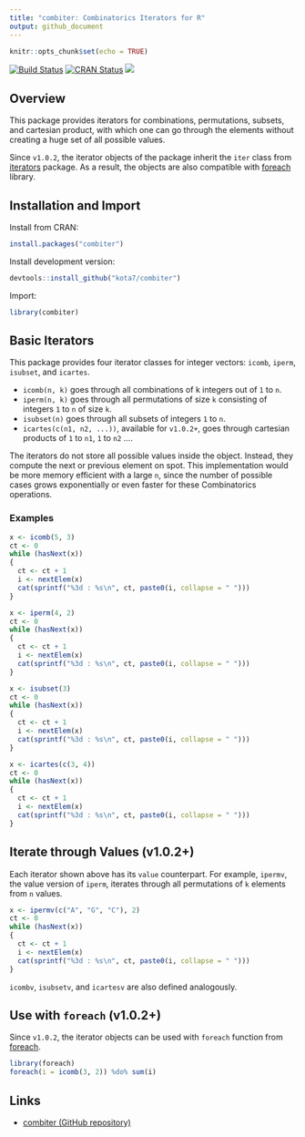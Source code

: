 ```yaml
---
title: "combiter: Combinatorics Iterators for R"
output: github_document
---
```


```r
knitr::opts_chunk$set(echo = TRUE)
```


[![Build Status](https://travis-ci.org/kota7/combiter.svg?branch=master)](https://travis-ci.org/kota7/combiter)
[![CRAN Status](http://www.r-pkg.org/badges/version/combiter)](http://www.r-pkg.org/badges/version/combiter)
[![](http://cranlogs.r-pkg.org/badges/combiter)](http://cran.rstudio.com/web/packages/combiter/index.html)





## Overview

This package provides iterators for combinations, permutations, subsets, and cartesian product, with which one can go through the elements without creating a huge set of
all possible values.

Since `v1.0.2`, the iterator objects of the package inherit the `iter` class from [iterators](https://cran.r-project.org/web/packages/iterators/index.html) package.
As a result, the objects are also compatible with [foreach](https://cran.r-project.org/web/packages/foreach/index.html) library.



## Installation and Import

Install from CRAN:
```r
install.packages("combiter")
```

Install development version:
```r
devtools::install_github("kota7/combiter")
```

Import:
```r
library(combiter)
```



## Basic Iterators

This package provides four iterator classes for integer vectors: `icomb`, `iperm`, `isubset`, and `icartes`. 

- `icomb(n, k)` goes through all combinations of k integers out of `1` to `n`.
- `iperm(n, k)` goes through all permutations of size `k` consisting of integers `1` to `n` of size `k`.
- `isubset(n)` goes through all subsets of integers `1` to `n`.
- `icartes(c(n1, n2, ...))`, available for `v1.0.2+`, goes through cartesian products of `1` to `n1`, `1` to `n2` ....


The iterators do not store all possible values inside the object. 
Instead, they compute the next or previous element on spot.
This implementation would be more memory efficient with a large `n`, 
since the number of possible cases grows exponentially or even faster for these
Combinatorics operations.


### Examples

```r
x <- icomb(5, 3)
ct <- 0
while (hasNext(x))
{
  ct <- ct + 1
  i <- nextElem(x)
  cat(sprintf("%3d : %s\n", ct, paste0(i, collapse = " ")))
}
```

```r
x <- iperm(4, 2)
ct <- 0
while (hasNext(x))
{
  ct <- ct + 1
  i <- nextElem(x)
  cat(sprintf("%3d : %s\n", ct, paste0(i, collapse = " ")))
}
```

```r
x <- isubset(3)
ct <- 0
while (hasNext(x))
{
  ct <- ct + 1
  i <- nextElem(x)
  cat(sprintf("%3d : %s\n", ct, paste0(i, collapse = " ")))
}
```

```r
x <- icartes(c(3, 4))
ct <- 0
while (hasNext(x))
{
  ct <- ct + 1
  i <- nextElem(x)
  cat(sprintf("%3d : %s\n", ct, paste0(i, collapse = " ")))
}
```



## Iterate through Values (v1.0.2+)

Each iterator shown above has its `value` counterpart.
For example, `ipermv`, the value version of `iperm`, iterates through all permutations of `k` elements from `n` values.


```r
x <- ipermv(c("A", "G", "C"), 2)
ct <- 0
while (hasNext(x))
{
  ct <- ct + 1
  i <- nextElem(x)
  cat(sprintf("%3d : %s\n", ct, paste0(i, collapse = " ")))
}
```

`icombv`, `isubsetv`, and `icartesv` are also defined analogously.


## Use with `foreach` (v1.0.2+)

Since `v1.0.2`, the iterator objects can be used with `foreach` function from [foreach](https://cran.r-project.org/web/packages/foreach/index.html).

```r
library(foreach)
foreach(i = icomb(3, 2)) %do% sum(i)
```


## Links

- [combiter (GitHub repository)](https://github.com/kota7/combiter)



